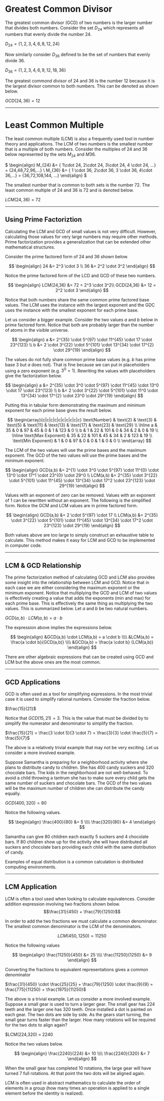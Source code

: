 # Greatest Common Divisor 

The greatest common divisor (GCD) of two numbers is the larger number that divides both numbers. Consider the set $D_{24}$ which  represents all numbers that evenly divide the number 24.

$D_{24} = \{1,2,3,4,6,8,12,24\}$

Now similarly consider $D_{36}$ defined to be the set of numbers that evenly divide 36.

$D_{36} = \{1,2,3,4,6,9,12,18,36\}$

The greatest commond divisor of 24 and 36 is the number 12 because it is the largest divisor common to both numbers. This can be denoted as shown below.

$GCD(24,36) = 12$

---

# Least Common Multiple 

The least common multiple (LCM) is also a frequently used tool in number theory and applications. The LCM of two numbers is the smallest number that is a multiple of both numbers. Consider the multiples of 24 and 36 below represented by the sets $M_{24}$ and $M{36}$. 

$
\begin{align}
M_{24} &= \{ 1\cdot 24, 2\cdot 24, 3\cdot 24, 4 \cdot 24, ...\} = \{24,48,72,96,...\} \\
M_{36} &= \{ 1 \cdot 36, 2\cdot 36, 3 \cdot 36, 4\cdot 36,...\} = \{36,72,108,144, ...\}
\end{align}
$

The smallest number that is common to both sets is the number 72.  The least common multiple of 24 and 36 is 72 and is denoted below.

$LCM(24,36) = 72$

---

## Using Prime Factoriztion

Calculating the LCM and GCD of small values is not very difficult.  However, calculating those values for very large numbers may require other methods.  Prime factorization provides a generalization that can be extended other mathematical structures.  

Consider the prime factored form of 24 and 36 shown below.

$$
\begin{align}
24 &= 2^3 \cdot 3 \\
36 &= 2^2 \cdot 3^2
\end{align}
$$

Notice the prime factored form of the LCD and GCD of these two numbers.

$$
\begin{align}
LCM(24,36) &= 72 = 2^3 \cdot 3^2\\
GCD(24,36) &= 12 = 2^2 \cdot 3
\end{align}
$$

Notice that both numbers share the same common prime factored base values. The LCM uses the instance with the largest exponent and the GDC uses the instance with the smallest exponent for each prime base.


Let us consider a bigger example.  Consider the two values $a$ and $b$ below in prime factored form. Notice that both are probably larger than the number of atoms in the visible universe.

$$
\begin{align}
a &= 2^{35} \cdot 5^{97} \cdot 11^{45} \cdot 17 \cdot 23^{123} \\
b &= 2 \cdot 3^{22} \cdot 5^{101} \cdot 13^{34} \cdot 17^{2} \cdot 29^{19}
\end{align}
$$

The values do not fully share common prime base values (e.g. $b$ has prime base 3 but $a$ does not).  That is fine because we can put in placeholders using a zero exponent (e.g. $3^0 = 1$).  Rewriting the values with placeholders give the factorization below. 

$$
\begin{align}
a &= 2^{35} \cdot 3^0    \cdot 5^{97}  \cdot 11^{45} \cdot 13^0    \cdot 17     \cdot 23^{123} \\
b &= 2      \cdot 3^{22} \cdot 5^{101} \cdot 11^0    \cdot 13^{34} \cdot 17^{2} \cdot 23^0     \cdot 29^{19}
\end{align}
$$

Putting this in tabular form demonstrating the maximum and minimum exponent for each prime base gives the result below.

$$
\begin{array}{c|c|c|c|c|c|c|c|c|c}
\text{Number} & \text{2} & \text{3} & \text{5} & \text{11} & \text{13} & \text{17} & \text{23} & \text{29} \\
\hline
a & 35 & 0 & 97 & 45 & 0 & 1 & 123 & 0 \\
b & 1 & 22 & 101 & 0 & 34 & 2 & 0 & 19 \\
\hline
\text{Max Exponent} & 35 & 22 & 101 & 45 & 34 & 2 & 123 & 19 \\
\text{Min Exponent} & 1 & 0 & 97 & 0 & 0 & 1 & 0 & 0 \\
\end{array}
$$

The LCM of the two values will use the prime bases and the maximum exponent.  The GCD of the two values will use the prime bases and the minimum exponent.  

$$
\begin{align}
GCD(a,b) &= 2^{1} \cdot 3^0    \cdot 5^{97}  \cdot 11^{0} \cdot 13^0    \cdot 17^1     \cdot 23^{0} \cdot 29^0 \\
LCM(a,b) &= 2^{35} \cdot 3^{22}    \cdot 5^{101}  \cdot 11^{45} \cdot 13^{34}    \cdot 17^2     \cdot 23^{123} \cdot 29^{19}
\end{align}
$$

Values with an exponent of zero can be removed. Values with an exponent of 1 can be rewritten without an exponent. The following is the simplified form.  Notice the GCM and LCM values are in prime factored form.

$$
\begin{align}
GCD(a,b) &= 2    \cdot 5^{97}   \cdot 17  \\
LCM(a,b) &= 2^{35} \cdot 3^{22}    \cdot 5^{101}  \cdot 11^{45} \cdot 13^{34}    \cdot 17^2     \cdot 23^{123} \cdot 29^{19}
\end{align}
$$

Both values above are too large to simply construct an exhaustive table to calculate.  This method makes it easy for LCM and GCD to be implemented in computer code.

---

## LCM & GCD Relationship

The prime factorization method of calculating GCD and LCM also provides some insight into the relationship between LCM and GCD.   Notice that in each case we are either considering the maximum exponent or the minimum exponent.  Notice that multiplying the GCD and LCM of two values is effectively creating a value that adds the exponents (min and max) for each prime base. This is effectively the same thing as multiplying the two values.   This is summarized below. Let $a$ and $b$ be two natural numbers. 

$GCD(a,b) \cdot LCM(a,b) = a \cdot b$

The expression above implies the expressions below. 

$$
\begin{align}
&GCD(a,b) \cdot LCM(a,b) = a \cdot b \\\\
&LCM(a,b) = \frac{a \cdot b}{GCD(a,b)} \\\\
&GCD(a,b) = \frac{a \cdot b} {LCM(a,b)}
\end{align}
$$

There are other algebraic expressions that can be created using GCD and LCM but the above ones are the most common. 

---

## GCD Applications 

GCD is often used as a tool for simplifying expressions.  In the most trivial case it is used to simplify rational numbers.  Consider the fraction below.

$\frac{15}{21}$

Notice that $GCD(15,21) = 3$.  This is the value that must be divided by to simplify the numerator and denominator to simplify the fraction. 

$\frac{15}{21} = \frac{3 \cdot 5}{3 \cdot 7} = \frac{3}{3} \cdot \frac{5}{7} = \frac{5}{7}$

The above is a relatively trivial example that may not be very exciting. Let us consider a more involved example.


Suppose Samantha is preparing for a neighborhood activity where she plans to distribute candy to children.  She has 400 candy suckers and 320 chocolate bars.  The kids in the neighborhood are not well-behaved.  To avoid a child throwing a tantrum she has to make sure every child gets the same number of suckers and chocolate bars.   The GCD of the two values will be the maximum number of children she can distribute the candy equally.

$GCD(400,320) = 80$

Notice the following values. 

$$
\begin{align}
\frac{400}{80} &= 5 \\\\
\frac{320}{80} &= 4
\end{align}
$$

Samantha can give 80 children each exactly 5 suckers and 4 chocolate bars.  If 80 children show up for the activity she will have distributed all suckers and chocolate bars providing each child with the same distribution of candy. 

Examples of equal distribution is a common calculation is distributed computing environments.

---

## LCM Application 

LCM is often a tool used when looking to calculate equivalences.  Consider addition expression involving two fractions shown below. 
$$\frac{31}{450} + \frac{79}{1250}$$

In order to add the two fractions we must calculate a common denominator.  The smallest common denominator is the LCM of the denominators. 

$$LCM(450,1250) = 11250$$

Notice the following values 

$$
\begin{align}
\frac{11250}{450} &= 25 \\\\
\frac{11250}{1250} &= 9
\end{align}
$$

Converting the fractions to equivalent representations gives a common denominator 

$\frac{31}{450} \cdot \frac{25}{25} + \frac{79}{1250} \cdot \frac{9}{9} = \frac{775}{11250} + \frac{1975}{11250}$

The above is a trivial example. Let us consider a more involved example. Suppose a small gear is used to turn a larger gear.  The small gear has 224 teeth and the larger one has 320 teeth. Once installed a dot is painted on each gear.  The two dots are side by side.  As the gears start turning, the small gear turns faster than the larger.  How many rotations will be required for the two dots to align again? 

$LCM(224,320) = 2240

Notice the two values below.

$$
\begin{align}
\frac{2240}{224} &= 10 \\\\
\frac{2240}{320} &= 7
\end{align}
$$

When the small gear has completed 10 rotations, the large gear will have turned 7 full rotations. At that point the two dots will be aligned again. 

LCM is often used in abstract mathematics to calculate the order of elements in a group (how many times an operation is applied to a single element before the identity is realized).